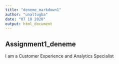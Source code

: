 ```yaml
---
title: "deneme_markdown1"
author: "unaltugba"
date: "07 10 2020"
output: html_document
---
```


## Assignment1_deneme

I am a Customer Experience and Analytics Specialist



